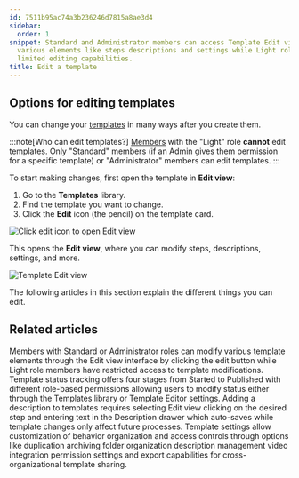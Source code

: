 ```yaml
---
id: 7511b95ac74a3b236246d7815a8ae3d4
sidebar:
  order: 1
snippet: Standard and Administrator members can access Template Edit view to modify
  various elements like steps descriptions and settings while Light role members have
  limited editing capabilities.
title: Edit a template
---
```


## Options for editing templates

You can change your [templates](/products/pro/documenting/templates/) in many ways after you create them.

:::note[Who can edit templates?]
[Members](/products/pro/documenting/members/) with the "Light" role **cannot** edit templates. Only "Standard" members (if an Admin gives them permission for a specific template) or "Administrator" members can edit templates.
:::

To start making changes, first open the template in **Edit view**:

1. Go to the **Templates** library.
2. Find the template you want to change.
3. Click the **Edit** icon (the pencil) on the template card.

![Click edit icon to open Edit view](https://screenshots.tallyfy.com/tallyfy%2Fpro%2Fdesktop-light-open-edit-mode-template.png)

This opens the **Edit view**, where you can modify steps, descriptions, settings, and more.

![Template Edit view](https://screenshots.tallyfy.com/tallyfy%2Fpro%2Fdesktop-light-show-template-created-by-tallyfyai.png)

The following articles in this section explain the different things you can edit.


<PageTree />


## Related articles
<CardGrid>
<LinkTitleCard header="<b>Templates > Edit a template</b>" href="/products/pro/documenting/templates/edit-templates/" > Members with Standard or Administrator roles can modify various template elements through the Edit view interface by clicking the edit button while Light role members have restricted access to template modifications. </LinkTitleCard>
<LinkTitleCard header="<b>Edit Templates > Change a template's status</b>" href="/products/pro/documenting/templates/edit-templates/change-template-state/" > Template status tracking offers four stages from Started to Published with different role-based permissions allowing users to modify status either through the Templates library or Template Editor settings. </LinkTitleCard>
<LinkTitleCard header="<b>Edit Templates > Add a description to a template</b>" href="/products/pro/documenting/templates/edit-templates/add-description/" > Adding a description to templates requires selecting Edit view clicking on the desired step and entering text in the Description drawer which auto-saves while template changes only affect future processes. </LinkTitleCard>
<LinkTitleCard header="<b>Templates > Configure your template</b>" href="/products/pro/documenting/templates/config/" > Template settings allow customization of behavior organization and access controls through options like duplication archiving folder organization description management video integration permission settings and export capabilities for cross-organizational template sharing. </LinkTitleCard>
</CardGrid>